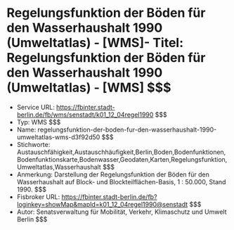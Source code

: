 # Regelungsfunktion der Böden für den Wasserhaushalt 1990 (Umweltatlas) - [WMS]- Titel: Regelungsfunktion der Böden für den Wasserhaushalt 1990 (Umweltatlas) - [WMS] $$$
- Service URL: https://fbinter.stadt-berlin.de/fb/wms/senstadt/k01_12_04regel1990 $$$
- Typ: WMS $$$
- Name: regelungsfunktion-der-boden-fur-den-wasserhaushalt-1990-umweltatlas-wms-d3f92d50 $$$
- Stichworte: Austauschfähigkeit,Austauschhäufigkeit,Berlin,Boden,Bodenfunktionen,Bodenfunktionskarte,Bodenwasser,Geodaten,Karten,Regelungsfunktion,Umweltatlas,Wasserhaushalt $$$
- Anmerkung: Darstellung der Regelungsfunktion der Böden für den Wasserhaushalt auf Block- und Blockteilflächen-Basis, 1 : 50.000, Stand 1990. $$$
- Fisbroker URL: https://fbinter.stadt-berlin.de/fb?loginkey=showMap&mapId=k01_12_04regel1990@senstadt $$$
- Autor: Senatsverwaltung für Mobilität, Verkehr, Klimaschutz und Umwelt Berlin $$$
